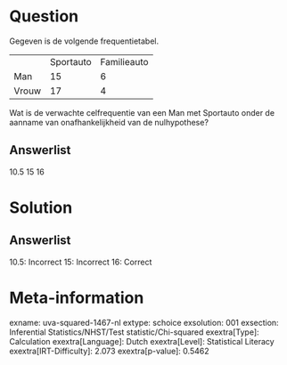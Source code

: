 Question
========

Gegeven is de volgende frequentietabel.

  ------- ----------- -------------
          Sportauto   Familieauto
  Man     15          6
  Vrouw   17          4
  ------- ----------- -------------

Wat is de verwachte celfrequentie van een Man met Sportauto onder de
aanname van onafhankelijkheid van de nulhypothese?

Answerlist
----------

10.5
15
16

Solution
========

Answerlist
----------

10.5: Incorrect
15: Incorrect
16: Correct

Meta-information
================
exname: uva-squared-1467-nl
extype: schoice
exsolution: 001
exsection: Inferential Statistics/NHST/Test statistic/Chi-squared
exextra[Type]: Calculation
exextra[Language]: Dutch
exextra[Level]: Statistical Literacy
exextra[IRT-Difficulty]: 2.073
exextra[p-value]: 0.5462
